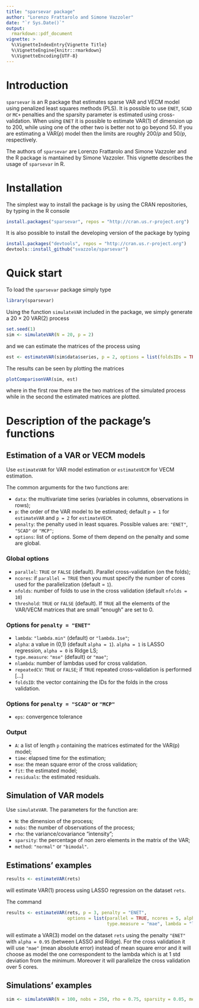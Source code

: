 ```yaml
---
title: "sparsevar package"
author: "Lorenzo Frattarolo and Simone Vazzoler"
date: "`r Sys.Date()`"
output: 
  rmarkdown::pdf_document
vignette: >
  %\VignetteIndexEntry{Vignette Title}
  %\VignetteEngine{knitr::rmarkdown}
  %\VignetteEncoding{UTF-8}
---
```


# Introduction

`sparsevar` is an R package that estimates sparse VAR and VECM model using penalized least squares 
methods (PLS). It is possible to use `ENET`, `SCAD` or `MC+` penalties and the sparsity parameter is 
estimated using cross-validation. When using `ENET` it is possible to estimate VAR(1) of dimension 
up to 200, while using one of the other two is better not to go beyond 50. If you are estimating a VAR($p$) model then the limits are roughly $200/p$ and $50/p$, respectively.

The authors of `sparsevar` are Lorenzo Frattarolo and Simone Vazzoler and the R package is mantained by Simone Vazzoler. This vignette describes the usage of `sparsevar` in R.

# Installation 

The simplest way to install the package is by using the CRAN repositories, by typing in the
R console
```r
install.packages("sparsevar", repos = "http://cran.us.r-project.org")
```

It is also possible to install the developing version of the package by typing
```r
install.packages("devtools", repos = "http://cran.us.r-project.org")
devtools::install_github("svazzole/sparsevar")
```

# Quick start

To load the `sparsevar` package simply type
```r
library(sparsevar)
```

Using the function `simulateVAR` included in the package, we simply generate a $20\times 20$ VAR$(2)$ process
```r
set.seed(1)
sim <- simulateVAR(N = 20, p = 2)
```

and we can estimate the matrices of the process using
```r
est <- estimateVAR(sim$data$series, p = 2, options = list(foldsIDs = TRUE))
```

The results can be seen by plotting the matrices
```r
plotComparisonVAR(sim, est)
```

where in the first row there are the two matrices of the simulated process while in the second the estimated matrices are plotted.

# Description of the package's functions 

## Estimation of a VAR or VECM models

Use `estimateVAR` for VAR model estimation or `estimateVECM` for VECM estimation. 

The common arguments for the two functions are:
  
  * `data`: the multivariate time series (variables in columns, observations in rows);
  * `p`: the order of the VAR model to be estimated; default `p = 1` for `estimateVAR` and `p = 2`
    for `estimateVECM`.
  * `penalty`: the penalty used in least squares. Possible values are: `"ENET"`, `"SCAD"` or `"MCP"`;
  * `options`: list of options. Some of them depend on the penalty and some are global.

### Global options

  * `parallel`: `TRUE` or `FALSE` (default). Parallel cross-validation (on the folds);
  * `ncores`: if `parallel = TRUE` then you must specify the number of cores used for the parallelization (default = `1`).
  * `nfolds`: number of folds to use in the cross validation (default `nfolds = 10`)
  * `threshold`: `TRUE` or `FALSE` (default). If `TRUE` all the elements of the VAR/VECM
    matrices that are small "enough" are set to 0.
  
### Options for `penalty = "ENET"`

  * `lambda`: `"lambda.min"` (default) or `"lambda.1se"`;
  * `alpha`: a value in (0,1) (default `alpha = 1`). `alpha = 1` is LASSO regression, `alpha = 0` is Ridge LS;
  * `type.measure`: `"mse"` (default) or `"mae"`;
  * `nlambda`: number of lambdas used for cross validation.
  * `repeatedCV`: `TRUE` or `FALSE`; if `TRUE` repeated cross-validation is performed [...]
  * `foldsID`: the vector containing the IDs for the folds in the cross validation. 

### Options for `penalty = "SCAD"` or `"MCP"`
  
  * `eps`: convergence tolerance

### Output

  * `A`: a list of length `p` containing the matrices estimated for the VAR(p) model;
  * `time`: elapsed time for the estimation;
  * `mse`: the mean square error of the cross validation;
  * `fit`: the estimated model;
  * `residuals`: the estimated residuals.

## Simulation of VAR models

Use `simulateVAR`. The parameters for the function are:

  * `N`: the dimension of the process;
  * `nobs`: the number of observations of the process;
  * `rho`: the variance/covariance "intensity";
  * `sparsity`: the percentage of non zero elements in the matrix of the VAR;
  * `method`: `"normal"` or `"bimodal"`.

## Estimations' examples

```r
results <- estimateVAR(rets)
```
will estimate VAR(1) process using LASSO regression on the dataset `rets`.

The command
```r
results <- estimateVAR(rets, p = 3, penalty = "ENET", 
                       options = list(parallel = TRUE, ncores = 5, alpha = 0.95, 
                                      type.measure = "mae", lambda = "lambda.1se"))
```
will estimate a VAR(3) model on the dataset `rets` using the penalty `"ENET"` with `alpha = 0.95` (between LASSO and Ridge). For the cross validation it will use `"mae"` (mean absolute error) instead of mean square error and it will choose as model the one correspondent to the lambda which is at 1 std deviation from the minimum. Moreover it will parallelize the cross validation over 5 cores.

## Simulations' examples

```r
sim <- simulateVAR(N = 100, nobs = 250, rho = 0.75, sparsity = 0.05, method = "normal")
```
